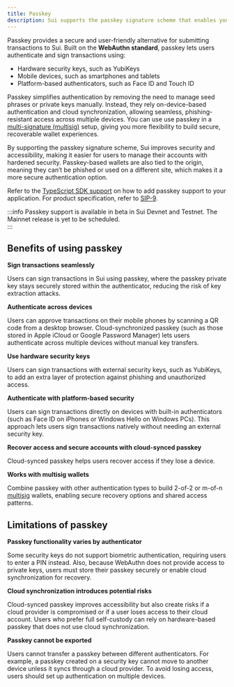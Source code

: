 ```yaml
---
title: Passkey
description: Sui supports the passkey signature scheme that enables you to sign-in to apps and sign transactions for Sui using a private key securely stored on a passkey authenticator. It uses the WebAuthn standard.
---
```


Passkey provides a secure and user-friendly alternative for submitting transactions to Sui. Built on the **WebAuthn standard**, passkey lets users authenticate and sign transactions using:

- Hardware security keys, such as YubiKeys
- Mobile devices, such as smartphones and tablets
- Platform-based authenticators, such as Face ID and Touch ID

Passkey simplifies authentication by removing the need to manage seed phrases or private keys manually. Instead, they rely on-device-based authentication and cloud synchronization, allowing seamless, phishing-resistant access across multiple devices. You can use use passkey in a [multi-signature (multisig)](./transaction-auth/multisig.mdx) setup, giving you more flexibility to build secure, recoverable wallet experiences.

By supporting the passkey signature scheme, Sui improves security and accessibility, making it easier for users to manage their accounts with hardened security. Passkey-based wallets are also tied to the origin, meaning they can’t be phished or used on a different site, which makes it a more secure authentication option.

Refer to the [TypeScript SDK support](https://sdk.mystenlabs.com/typescript/cryptography/passkey) on how to add passkey support to your application. For product specification, refer to [SIP-9](https://github.com/sui-foundation/sips/blob/main/sips/sip-9.md).

:::info
Passkey support is available in beta in Sui Devnet and Testnet. The Mainnet release is yet to be scheduled.  
:::

## Benefits of using passkey

**Sign transactions seamlessly**

Users can sign transactions in Sui using passkey, where the passkey private key stays securely stored within the authenticator, reducing the risk of key extraction attacks.

**Authenticate across devices**

Users can approve transactions on their mobile phones by scanning a QR code from a desktop browser. Cloud-synchronized passkey (such as those stored in Apple iCloud or Google Password Manager) lets users authenticate across multiple devices without manual key transfers.

**Use hardware security keys**

Users can sign transactions with external security keys, such as YubiKeys, to add an extra layer of protection against phishing and unauthorized access.

**Authenticate with platform-based security**

Users can sign transactions directly on devices with built-in authenticators (such as Face ID on iPhones or Windows Hello on Windows PCs). This approach lets users sign transactions natively without needing an external security key.

**Recover access and secure accounts with cloud-synced passkey**

Cloud-synced passkey helps users recover access if they lose a device.

**Works with multisig wallets**

Combine passkey with other authentication types to build 2-of-2 or m-of-n [multisig](./transaction-auth/multisig.mdx) wallets, enabling secure recovery options and shared access patterns.

## Limitations of passkey

**Passkey functionality varies by authenticator**

Some security keys do not support biometric authentication, requiring users to enter a PIN instead. Also, because WebAuthn does not provide access to private keys, users must store their passkey securely or enable cloud synchronization for recovery.

**Cloud synchronization introduces potential risks**

Cloud-synced passkey improves accessibility but also create risks if a cloud provider is compromised or if a user loses access to their cloud account. Users who prefer full self-custody can rely on hardware-based passkey that does not use cloud synchronization.

**Passkey cannot be exported**

Users cannot transfer a passkey between different authenticators. For example, a passkey created on a security key cannot move to another device unless it syncs through a cloud provider. To avoid losing access, users should set up authentication on multiple devices.